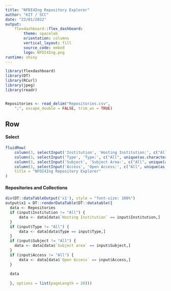 ```yaml
---
title: "NFDI4Ing Repository Explorer"
author: "KIT / SCC"
date: "23/01/2022"
output:   
    flexdashboard::flex_dashboard:
        theme: spacelab
        orientation: columns
        vertical_layout: fill
        source_code: embed
        logo: NFDI4Ing.png
runtime: shiny
---
```

<!-- From StackOverflow question 51600940; this seems to be the easiest solution -->
<script>
$('.navbar-logo').wrap('<a href="https://www.nfdi4ing.de">');
</script>

```r
library(flexdashboard)
library(DT)
library(RCurl)
library(jpeg)
library(readr)


Repositories <- read_delim("Repositories.csv", 
    ";", escape_double = FALSE, trim_ws = TRUE)

```

Row {} 
--------------------------------------
#### Select
```r
fluidRow(
    column(3, selectInput('Institution', 'Hosting Institution:', c("All", unique(as.character(Repositories$`Hosting Institution`))))),
    column(3, selectInput('Type', 'Type:', c("All", unique(as.character(Repositories$Type))))),
    column(3, selectInput('Subject', 'Subject Area:', c("All", unique(as.character(Repositories$`Subject area`))))),
    column(3, selectInput('Access', 'Open Access:', c("All", unique(as.character(Repositories$`Open Access`))))),
    title = "NFDI4Ing Repository Explorer"
)

```


#### Repositories and Collections
```r

div(DT::dataTableOutput('x1'), style = "font-size: 100%")
output$x1 = DT::renderDataTable(DT::datatable({
  data <- Repositories
  if (input$Institution != "All") {
      data <- data[data$`Hosting Institution` == input$Institution,]
  }
  if (input$Type != "All") {
      data <- data[data$Type == input$Type,]
  }
  if (input$Subject != "All") {
    data <- data[data$`Subject area` == input$Subject,]
  }
  if (input$Access != "All") {
      data <- data[data$`Open Access` == input$Access,]
  }
  
  data 
  
  }, options = list(pageLength = 20))) 

```



